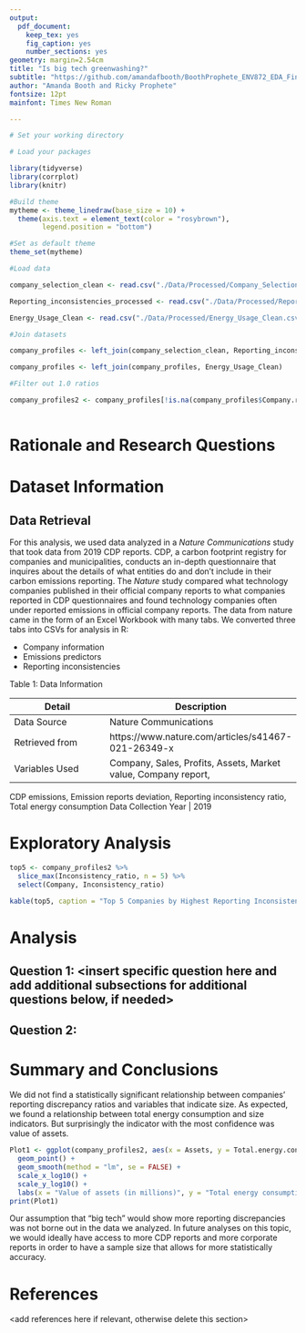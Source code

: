 ```yaml
---
output: 
  pdf_document:
    keep_tex: yes
    fig_caption: yes
    number_sections: yes
geometry: margin=2.54cm
title: "Is big tech greenwashing?"
subtitle: "https://github.com/amandafbooth/BoothProphete_ENV872_EDA_FinalProject"
author: "Amanda Booth and Ricky Prophete"
fontsize: 12pt
mainfont: Times New Roman

---
```


\newpage
\tableofcontents 
\newpage
\listoftables 
\newpage
\listoffigures 
\newpage

```r
# Set your working directory

# Load your packages

library(tidyverse)
library(corrplot)
library(knitr)

#Build theme
mytheme <- theme_linedraw(base_size = 10) +
  theme(axis.text = element_text(color = "rosybrown"), 
        legend.position = "bottom")

#Set as default theme
theme_set(mytheme)

#Load data

company_selection_clean <- read.csv("./Data/Processed/Company_Selection_Clean.csv")

Reporting_inconsistencies_processed <- read.csv("./Data/Processed/Reporting_inconsistencies_processed.csv")

Energy_Usage_Clean <- read.csv("./Data/Processed/Energy_Usage_Clean.csv")

#Join datasets 

company_profiles <- left_join(company_selection_clean, Reporting_inconsistencies_processed)

company_profiles <- left_join(company_profiles, Energy_Usage_Clean)

#Filter out 1.0 ratios 

company_profiles2 <- company_profiles[!is.na(company_profiles$Company.report),]
  

```


# Rationale and Research Questions



\newpage

# Dataset Information

## Data Retrieval 

For this analysis, we used data analyzed in a *Nature Communications* study that took data from 2019 CDP reports. CDP, a carbon footprint registry for companies and municipalities, conducts an in-depth questionnaire that inquires about the details of what entities do and don’t include in their carbon emissions reporting. The *Nature* study compared what technology companies published in their official company reports to what companies reported in CDP questionnaires and found technology companies often under reported emissions in official company reports. The data from nature came in the form of an Excel Workbook with many tabs. We converted three tabs into CSVs for analysis in R:

* Company information 
* Emissions predictors
* Reporting inconsistencies 

Table 1: Data Information

**Detail**           | **Description**
---------------------| -------------
Data Source          | Nature Communications
Retrieved from       | https://www.nature.com/articles/s41467-021-26349-x
Variables Used       | Company, Sales, Profits, Assets, Market value, Company report, 
CDP emissions, Emission reports deviation, Reporting inconsistency ratio, Total energy consumption 
Data Collection Year | 2019
\newpage

# Exploratory Analysis 


```r
top5 <- company_profiles2 %>% 
  slice_max(Inconsistency_ratio, n = 5) %>%
  select(Company, Inconsistency_ratio)

kable(top5, caption = "Top 5 Companies by Highest Reporting Inconsistency Ratio", align = 'l')
```


\newpage

# Analysis



## Question 1: <insert specific question here and add additional subsections for additional questions below, if needed>

## Question 2: 




\newpage

# Summary and Conclusions

We did not find a statistically significant relationship between companies’ reporting discrepancy ratios and variables that indicate size. As expected, we found a relationship between total energy consumption and size indicators. But surprisingly the indicator with the most confidence was value of assets. 

```r
Plot1 <- ggplot(company_profiles2, aes(x = Assets, y = Total.energy.consumption)) +
  geom_point() +
  geom_smooth(method = "lm", se = FALSE) +
  scale_x_log10() +
  scale_y_log10() +
  labs(x = "Value of assets (in millions)", y = "Total energy consumption (MWh)")
print(Plot1)

```

Our assumption that “big tech” would show more reporting discrepancies was not borne out in the data we analyzed. In future analyses on this topic, we would ideally have access to more CDP reports and more corporate reports in order to have a sample size that allows for more statistically accuracy. 

\newpage

# References
<add references here if relevant, otherwise delete this section> 